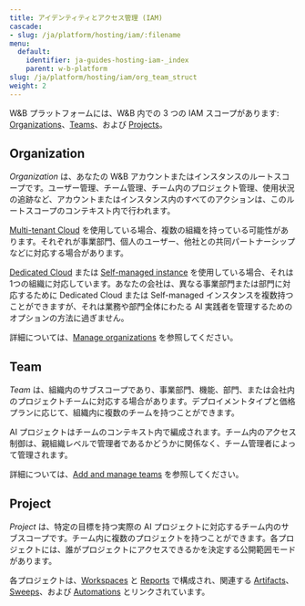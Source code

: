 ```yaml
---
title: アイデンティティとアクセス管理 (IAM)
cascade:
- slug: /ja/platform/hosting/iam/:filename
menu:
  default:
    identifier: ja-guides-hosting-iam-_index
    parent: w-b-platform
slug: /ja/platform/hosting/iam/org_team_struct
weight: 2
---
```


W&B プラットフォームには、W&B 内での 3 つの IAM スコープがあります: [Organizations](#organization)、[Teams](#team)、および [Projects](#project)。

## Organization

*Organization* は、あなたの W&B アカウントまたはインスタンスのルートスコープです。ユーザー管理、チーム管理、チーム内のプロジェクト管理、使用状況の追跡など、アカウントまたはインスタンス内のすべてのアクションは、このルートスコープのコンテキスト内で行われます。

[Multi-tenant Cloud](/ja/platform/hosting/hosting-options/multi_tenant_cloud) を使用している場合、複数の組織を持っている可能性があります。それぞれが事業部門、個人のユーザー、他社との共同パートナーシップなどに対応する場合があります。

[Dedicated Cloud](/ja/platform/hosting/hosting-options/dedicated_cloud) または [Self-managed instance](/ja/platform/hosting/hosting-options/self-managed) を使用している場合、それは1つの組織に対応しています。あなたの会社は、異なる事業部門または部門に対応するために Dedicated Cloud または Self-managed インスタンスを複数持つことができますが、それは業務や部門全体にわたる AI 実践者を管理するためのオプションの方法に過ぎません。

詳細については、[Manage organizations](/ja/platform/hosting/iam/access-management/manage-organization/) を参照してください。

## Team

*Team* は、組織内のサブスコープであり、事業部門、機能、部門、または会社内のプロジェクトチームに対応する場合があります。デプロイメントタイプと価格プランに応じて、組織内に複数のチームを持つことができます。

AI プロジェクトはチームのコンテキスト内で編成されます。チーム内のアクセス制御は、親組織レベルで管理者であるかどうかに関係なく、チーム管理者によって管理されます。

詳細については、[Add and manage teams](/ja/platform/hosting/iam/access-management/manage-organization/#add-and-manage-teams) を参照してください。

## Project

*Project* は、特定の目標を持つ実際の AI プロジェクトに対応するチーム内のサブスコープです。チーム内に複数のプロジェクトを持つことができます。各プロジェクトには、誰がプロジェクトにアクセスできるかを決定する公開範囲モードがあります。

各プロジェクトは、[Workspaces](/ja/models/track/workspaces/) と [Reports](/ja/models/reports/) で構成され、関連する [Artifacts](/ja/models/artifacts/)、[Sweeps](/ja/models/sweeps/)、および [Automations](/ja/models/core/automations/) とリンクされています。